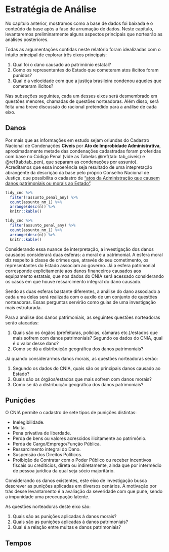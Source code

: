 # Estratégia de Análise

No capítulo anterior, mostramos como a base de dados foi baixada e o conteúdo da base após a fase de arrumação de dados. Neste capítulo, levantaremos preliminarmente alguns aspectos principais que nortearão as análises posteriores.

Todas as argumentações contidas neste relatório foram idealizadas com o intuito principal de explorar três eixos principais:

1. Qual foi o dano causado ao patrimônio estatal?
2. Como os representantes do Estado que cometeram atos ilícitos foram punidos?
3. Qual é a velocidade com que a justiça brasileira condenou aqueles que cometeram ilícitos?

Nas subseções seguintes, cada um desses eixos será desmembrado em questões menores, chamadas de questões norteadoras. Além disso, será feita uma breve discussão do racional pretendido para a análise de cada eixo.

## Danos

Por mais que as informações em estudo sejam oriundas do Cadastro Nacional de Condenações **Cíveis** por **Ato de Improbidade Administrativa**, aproximadamente metade das condenações cadastradas foram proferidas com base no Código Penal (vide as Tabelas \@ref(tab: tab_civeis) e \@ref(tab:tab_pen), que separam as condenações por assunto). Acreditamos que essa incoerência seja resultado de uma intepretação abrangente da descrição da base pelo próprio Conselho Nacional de Justiça, que possibilita o cadastro de ["atos da Administração que causem danos patrimoniais ou morais ao Estado"](http://www.cnj.jus.br/sistemas/certidoes/20650-cadastro-nacional-de-condenacoes-civeis-por-ato-de-improbidade-administrativa-cnia).

```r

tidy_cnc %>% 
  filter(!assunto_penal_any) %>% 
  count(assunto_nm_1) %>% 
  arrange(desc(n)) %>% 
  knitr::kable()

```

```r

tidy_cnc %>% 
  filter(assunto_penal_any) %>% 
  count(assunto_nm_1) %>% 
  arrange(desc(n)) %>% 
  knitr::kable()

```

Considerando essa nuance de interpretação, a investigação dos danos causados considerará duas esferas: a moral e a patrimonial. A esfera moral diz respeito à classe de crimes que, através do seu cometimento, os representantes do Estado associam ao governo. Já a esfera patrimonial corresponde explicitamente aos danos financeiros causados aos equipamento estatais, que nos dados do CNIA será acessado considerando os casos em que houve ressarcimento integral do dano causado.

Sendo as duas esferas bastante diferentes, a análise do dano associado a cada uma delas será realizada com o auxílo de um conjunto de questões norteadoras. Essas perguntas servirão como guias de uma investigação mais estruturada.

Para a análise dos danos patrimoniais, as seguintes questões norteadoras serão atacadas:

1. Quais são os órgãos (prefeituras, polícias, câmaras etc.)/estados que mais sofrem com danos patrimoniais? Segundo os dados do CNIA, qual é o valor desse dano?
2. Como se dá a distribuição geográfica dos danos patrimoniais?

Já quando considerarmos danos morais, as questões norteadoras serão:

1. Segundo os dados do CNIA, quais são os principais danos causado ao Estado?
2. Quais são os órgãos/estados que mais sofrem com danos morais?
3. Como se dá a distribuição geográfica dos danos patrimoniais?

## Punições

O CNIA permite o cadastro de sete tipos de punições distintas:

- Inelegibilidade.
- Multa.
- Pena privativa de liberdade.
- Perda de bens ou valores acrescidos ilicitamente ao patrimônio.
- Perda de Cargo/Emprego/Função Pública.
- Ressarcimento integral do Dano.
- Suspensão dos Direitos Políticos.
- Proibição de Contratar com o Poder Público ou receber incentivos fiscais ou creditícios, direta ou indiretamente, ainda que por intermédio de pessoa jurídica da qual seja sócio majoritário.

Considerando os danos existentes, este eixo de investigação busca descrever as punições aplicadas em diversos cenários. A motivação por trás desse levantamento é a avaliação da severidade com que pune, sendo a impunidade uma preocupação latente.

As questões norteadoras deste eixo são:

1. Quais são as punições aplicadas à danos morais?
2. Quais são as punições aplicadas à danos patrimoniais?
3. Qual é a relação entre multas e danos patrimoniais?

## Tempos




